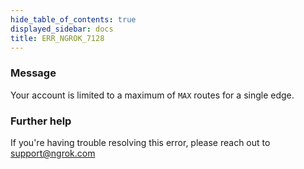 ```yaml
---
hide_table_of_contents: true
displayed_sidebar: docs
title: ERR_NGROK_7128
---
```


### Message

Your account is limited to a maximum of `MAX` routes for a single edge.

### Further help

If you're having trouble resolving this error, please reach out to [support@ngrok.com](mailto:support@ngrok.com?subject=Help%20with%20ERR_NGROK_7128)
